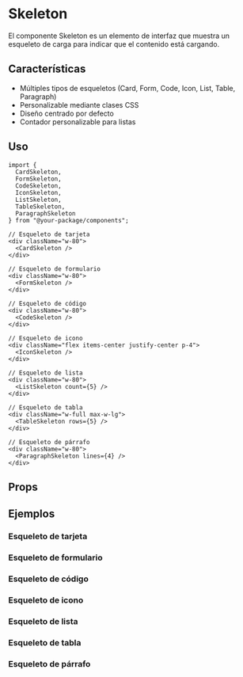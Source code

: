 
<Meta of={SkeletonStories} />

# Skeleton

El componente Skeleton es un elemento de interfaz que muestra un esqueleto de carga para indicar que el contenido está cargando.

## Características

- Múltiples tipos de esqueletos (Card, Form, Code, Icon, List, Table, Paragraph)
- Personalizable mediante clases CSS
- Diseño centrado por defecto
- Contador personalizable para listas

## Uso

```tsx
import {
  CardSkeleton,
  FormSkeleton,
  CodeSkeleton,
  IconSkeleton,
  ListSkeleton,
  TableSkeleton,
  ParagraphSkeleton
} from "@your-package/components";

// Esqueleto de tarjeta
<div className="w-80">
  <CardSkeleton />
</div>

// Esqueleto de formulario
<div className="w-80">
  <FormSkeleton />
</div>

// Esqueleto de código
<div className="w-80">
  <CodeSkeleton />
</div>

// Esqueleto de icono
<div className="flex items-center justify-center p-4">
  <IconSkeleton />
</div>

// Esqueleto de lista
<div className="w-80">
  <ListSkeleton count={5} />
</div>

// Esqueleto de tabla
<div className="w-full max-w-lg">
  <TableSkeleton rows={5} />
</div>

// Esqueleto de párrafo
<div className="w-80">
  <ParagraphSkeleton lines={4} />
</div>
```

## Props

<Controls />

## Ejemplos

### Esqueleto de tarjeta

<Story of={SkeletonStories.CardSkeletonExample} />

### Esqueleto de formulario

<Story of={SkeletonStories.FormSkeletonExample} />

### Esqueleto de código

<Story of={SkeletonStories.CodeSkeletonExample} />

### Esqueleto de icono

<Story of={SkeletonStories.IconSkeletonExample} />

### Esqueleto de lista

<Story of={SkeletonStories.ListSkeletonExample} />

### Esqueleto de tabla

<Story of={SkeletonStories.TableSkeletonExample} />

### Esqueleto de párrafo

<Story of={SkeletonStories.ParagraphSkeletonExample} />
